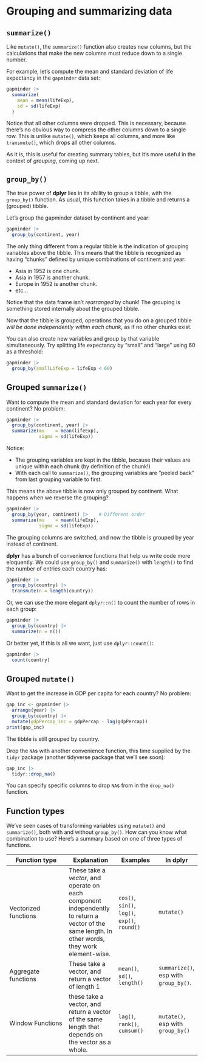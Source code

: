 # Grouping and summarizing data

## `summarize()`

Like `mutate()`, the `summarize()` function also creates new columns, 
but the calculations that make the new columns must reduce down to a single number. 

For example, let's compute the mean and standard deviation of life expectancy 
in the `gapminder` data set:

```r
gapminder |> 
  summarize(
    mean = mean(lifeExp),
    sd = sd(lifeExp)
  )
```

Notice that all other columns were dropped. 
This is necessary, because there's no obvious way to compress the other columns down to a single row. 
This is unlike `mutate()`, which keeps all columns, 
and more like `transmute()`, which drops all other columns.

As it is, this is useful for creating summary tables, 
but it's more useful in the context of _grouping_, coming up next.


## `group_by()`

The true power of **dplyr** lies in its ability to group a tibble, with the 
`group_by()` function. As usual, this function takes in a tibble and returns a 
(grouped) tibble. 

Let's group the gapminder dataset by continent and year:

```r
gapminder |> 
  group_by(continent, year)
```

The only thing different from a regular tibble is the indication of grouping 
variables above the tibble. This means that the tibble is recognized as having 
"chunks" defined by unique combinations of continent and year:

- Asia in 1952 is one chunk.
- Asia in 1957 is another chunk.
- Europe in 1952 is another chunk.
- etc...

Notice that the data frame isn't _rearranged_ by chunk! The grouping is something
stored internally about the grouped tibble.

Now that the tibble is grouped, operations that you do on a grouped tibble 
_will be done independently within each chunk_, as if no other chunks exist. 

You can also create new variables and group by that variable simultaneously. 
Try splitting life expectancy by "small" and "large" using 60 as a threshold:

```r
gapminder |> 
  group_by(smallLifeExp = lifeExp < 60)
```


## Grouped `summarize()`

Want to compute the mean and standard deviation for each year for every 
continent? No problem:

```r
gapminder |> 
  group_by(continent, year) |> 
  summarize(mu    = mean(lifeExp),
            sigma = sd(lifeExp))
```

Notice:

- The grouping variables are kept in the tibble, because their values are unique 
  within each chunk (by definition of the chunk!)
- With each call to `summarize()`, the grouping variables are "peeled back" from 
  last grouping variable to first.

This means the above tibble is now only grouped by continent. What happens when 
we reverse the grouping?

```r
gapminder |> 
  group_by(year, continent) |>    # Different order
  summarize(mu    = mean(lifeExp),
            sigma = sd(lifeExp))
```

The grouping columns are switched, and now the tibble is grouped by year instead 
of continent. 

**dplyr** has a bunch of convenience functions that help us write code more 
eloquently. We could use `group_by()` and `summarize()` with `length()` to find 
the number of entries each country has:

```r
gapminder |> 
  group_by(country) |> 
  transmute(n = length(country))
```

Or, we can use the more elegant `dplyr::n()` to count the number of rows in each 
group:

```r
gapminder |> 
  group_by(country) |> 
  summarize(n = n())
```

Or better yet, if this is all we want, just use `dplyr::count()`:

```r
gapminder |> 
  count(country)
```


## Grouped `mutate()`

Want to get the increase in GDP per capita for each country? No problem:

```r
gap_inc <- gapminder |> 
  arrange(year) |> 
  group_by(country) |>
  mutate(gdpPercap_inc = gdpPercap - lag(gdpPercap))
print(gap_inc)
```

The tibble is still grouped by country.

Drop the `NA`s with another convenience function, this time supplied by the 
`tidyr` package (another tidyverse package that we'll see soon):

```r
gap_inc |> 
  tidyr::drop_na()
```

You can specify specific columns to drop `NA`s from in the `drop_na()` function.


## Function types

We've seen cases of transforming variables using `mutate()` and `summarize()`, 
both with and without `group_by()`. How can you know what combination to use? 
Here's a summary based on one of three types of functions.


| Function type | Explanation | Examples | In **dplyr** |
|------|-----|----|----|
| Vectorized functions | These take a *vector*, and operate on each component independently to return a vector of the same length. In other words, they work element-wise. | `cos()`, `sin()`, `log()`, `exp()`, `round()` | `mutate()` |
| Aggregate functions | These take a vector, and return a vector of length 1 | `mean()`, `sd()`, `length()` | `summarize()`, esp with `group_by()`. |
| Window Functions | these take a vector, and return a vector of the same length that depends on the vector as a whole. | `lag()`, `rank()`, `cumsum()` | `mutate()`, esp with `group_by()` |

